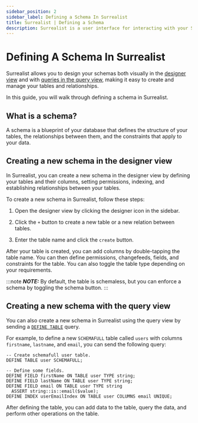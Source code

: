 ```yaml
---
sidebar_position: 2
sidebar_label: Defining a Schema In Surrealist
title: Surrealist | Defining a Schema
description: Surrealist is a user interface for interacting with your SurrealDB database visually. It enables you to seamlessly connect to any SurrealDB instance, allowing you to execute queries, explore your tables, design your schemas, and much more.
---
```


# Defining A Schema In Surrealist

Surrealist allows you to design your schemas both visually in the [designer view](/docs/surrealist/concepts/designing-the-database-schema) and with [queries in the query view](/docs/surrealist/concepts/sending-queries), making it easy to create and manage your tables and relationships. 

In this guide, you will walk through defining a schema in Surrealist.

## What is a schema?

A schema is a blueprint of your database that defines the structure of your tables, the relationships between them, and the constraints that apply to your data. 

## Creating a new schema in the designer view

In Surrealist, you can create a new schema in the designer view by defining your tables and their columns, setting permissions, indexing, and establishing relationships between your tables.

To create a new schema in Surrealist, follow these steps:

1. Open the designer view by clicking the designer icon in the sidebar.

2. Click the `+` button to create a new table or a new relation between tables.

3. Enter the table name and click the `create` button.

After your table is created, you can add columns by double-tapping the table name. You can then define permissions, changefeeds, fields, and constraints for the table. You can also toggle the table type depending on your requirements.

:::note
___NOTE:___ By default, the table is schemaless, but you can enforce a schema by toggling the schema button.
::: 

## Creating a new schema with the query view

You can also create a new schema in Surrealist using the query view by sending a [`DEFINE TABLE`](/docs/surrealdb/surrealql/statements/define/table) query.

For example, to define a new `SCHEMAFULL` table called `users` with columns `firstname`, `lastname`, and `email`, you can send the following query:

```surql
-- Create schemafull user table.
DEFINE TABLE user SCHEMAFULL;

-- Define some fields.
DEFINE FIELD firstName ON TABLE user TYPE string;
DEFINE FIELD lastName ON TABLE user TYPE string;
DEFINE FIELD email ON TABLE user TYPE string
  ASSERT string::is::email($value);
DEFINE INDEX userEmailIndex ON TABLE user COLUMNS email UNIQUE;
```

<SurrealistMini url="https://surrealist.app/mini?setup=--+Create+schemafull+user+table.%0ADEFINE+TABLE+user+SCHEMAFULL%3B%0A%0A--+Define+some+fields.%0ADEFINE+FIELD+firstName+ON+TABLE+user+TYPE+string%3B%0ADEFINE+FIELD+lastName+ON+TABLE+user+TYPE+string%3B%0ADEFINE+FIELD+email+ON+TABLE+user+TYPE+string%0A++ASSERT+string%3A%3Ais%3A%3Aemail%28%24value%29%3B%0ADEFINE+INDEX+userEmailIndex+ON+TABLE+user+COLUMNS+email+UNIQUE%3B&query=%2F%2F+Get+information+for+Table%0AINFO+FOR+TABLE+user%3B%0A%0A%2F%2F+Add+a+user+with+all+required+fields+%0ACREATE+user+CONTENT+%7B%0A++++firstName%3A+%27Tobie%27%2C%0A++++lastName%3A+%27Hitchcock%27%2C%0A++++email%3A+%27Tobie.Hitchcock%40surrealdb.com%27%2C%0A%7D%3B%0A%0A%2F%2F+Query+the+data%0ASELECT+*+FROM+user%3B"/>

After defining the table, you can add data to the table, query the data, and perform other operations on the table.

